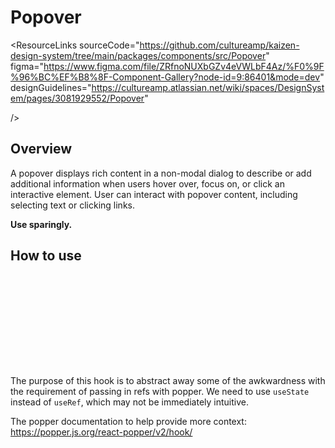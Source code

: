 
<Meta of={PopoverStories} />

# Popover

<ResourceLinks
  sourceCode="https://github.com/cultureamp/kaizen-design-system/tree/main/packages/components/src/Popover"
  figma="https://www.figma.com/file/ZRfnoNUXbGZv4eVWLbF4Az/%F0%9F%96%BC%EF%B8%8F-Component-Gallery?node-id=9:86401&mode=dev"
  designGuidelines="https://cultureamp.atlassian.net/wiki/spaces/DesignSystem/pages/3081929552/Popover"

/>

<KAIOInstallation exportNames="Popover" />

## Overview

A popover displays rich content in a non-modal dialog to describe or add additional information when users hover over, focus on, or click an interactive element.
User can interact with popover content, including selecting text or clicking links.

**Use sparingly.**

<Canvas of={PopoverStories.Playground} />
<Controls of={PopoverStories.Playground} />

## How to use

```jsx
const [referenceElementRef, Popover] = usePopover()

return (
  <>
    <button type="button" ref={referenceElementRef}>
      Hello world
    </button>
    <Popover>Hello world</Popover>
  </>
)
```

The purpose of this hook is to abstract away some of the awkwardness with the
requirement of passing in refs with popper. We need to use `useState` instead
of `useRef`, which may not be immediately intuitive.

The popper documentation to help provide more context:
https://popper.js.org/react-popper/v2/hook/
